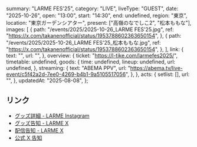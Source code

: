   summary: "LARME FES'25",
  category: "LIVE",
  liveType: "GUEST",
  date: "2025-10-26",
  open: "13:00",
  start: "14:30",
  end: undefined,
  region: "東京",
  location: "東京ガーデンシアター",
  present: ["高嶺のなでしこ2", "松本ももな"],
  images: [
    {
      path: "/events/2025/2025-10-26_LARME FES'25.jpg",
      ref: "https://x.com/takanenofficial/status/1953788602363650154",
    },
    {
      path: "/events/2025/2025-10-26_LARME FES'25_松本ももな.jpg",
      ref: "https://x.com/takanenofficial/status/1953788602363650154",
    },
  ],
  link: {
    text: "",
    url: "",
  },
  overview: {
    ticket: "https://l-tike.com/larmefes2025/",
    timetable: undefined,
    goods: {
      time: undefined,
      lineup: undefined,
      url: undefined,
    },
    streaming: {
      text: "ABEMA PPV",
      url: "https://abema.tv/live-event/c5f42a2d-7ee0-4269-b4b1-9a5105517056",
    },
  },
  acts: {
    setlist: [],
    url: "",
  },
  updatedAt: "2025-08-08",
};

## リンク

- [グッズ詳細 - LARME Instagram](https://www.instagram.com/p/DPtPDlvkmi_)
- [グッズ告知 - LARME X](https://x.com/larmemagazine/status/1977338129725182389)
- [配信告知 - LARME X](https://x.com/larmemagazine/status/1977208348463579632)
- [公式 X 告知](https://x.com/takanenofficial/status/1953788602363650154)
